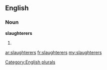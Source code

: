 ==English==

===Noun===
'''slaughterers'''

# {{plural of|[[slaughterer]]}}

[[Category:English plurals]]

[[ar:slaughterers]]
[[fr:slaughterers]]
[[my:slaughterers]]